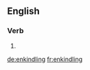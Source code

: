 ==English==

===Verb===
{{head|en}}

# {{present participle of|enkindle|lang=en}}

[[de:enkindling]]
[[fr:enkindling]]